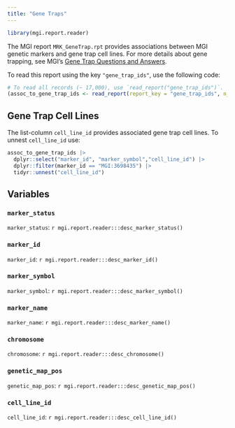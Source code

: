 ```yaml
---
title: "Gene Traps"
---
```


```r
library(mgi.report.reader)
```

The MGI report `MRK_GeneTrap.rpt` provides associations between 
MGI genetic markers and gene trap cell lines. For more details about
gene trapping, see MGI's
[Gene Trap Questions and Answers](http://www.informatics.jax.org/userhelp/genetrap_usecase_help.shtml).

To read this report using the key `"gene_trap_ids"`, use the
following code:

```r
# To read all records (~ 17,000), use `read_report("gene_trap_ids")`.
(assoc_to_gene_trap_ids <- read_report(report_key = "gene_trap_ids", n_max = 150L))
```

## Gene Trap Cell Lines

The list-column `cell_line_id` provides associated gene trap cell lines. To
unnest `cell_line_id` use:

```r
assoc_to_gene_trap_ids |>
  dplyr::select("marker_id", "marker_symbol","cell_line_id") |>
  dplyr::filter(marker_id == "MGI:3698435") |>
  tidyr::unnest("cell_line_id")
```

## Variables

### `marker_status`

`marker_status`: `r mgi.report.reader:::desc_marker_status()`

### `marker_id`

`marker_id`: `r mgi.report.reader:::desc_marker_id()`

### `marker_symbol`

`marker_symbol`: `r mgi.report.reader:::desc_marker_symbol()`

### `marker_name`

`marker_name`: `r mgi.report.reader:::desc_marker_name()`

### `chromosome`

`chromosome`: `r mgi.report.reader:::desc_chromosome()`

### `genetic_map_pos`

`genetic_map_pos`: `r mgi.report.reader:::desc_genetic_map_pos()`

### `cell_line_id`

`cell_line_id`: `r mgi.report.reader:::desc_cell_line_id()`

